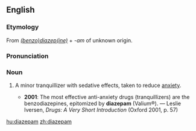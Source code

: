 ==English==
{{wikipedia}}
===Etymology===
From ''[[benzodiazepine|(benzo)diazep(ine)]]'' + ''-am'' of unknown origin.

===Pronunciation===
{{IPA|/daɪˈæzəpæm/}}

===Noun===
{{en-noun}}

# {{pharmacology}} A minor tranquillizer with sedative effects, taken to reduce [[anxiety]].
#*'''2001''': The most effective anti-anxiety drugs (tranquillizers) are the benzodiazepines, epitomized by '''diazepam''' (Valium®). — Leslie Iversen, ''Drugs: A Very Short Introduction'' (Oxford 2001, p. 57)

[[hu:diazepam]]
[[zh:diazepam]]